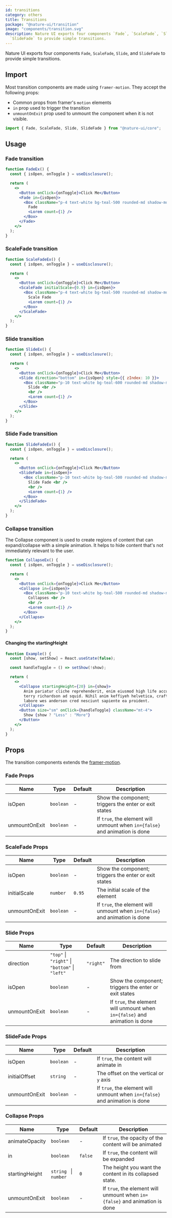 ```yaml
---
id: transitions
category: others
title: Transitions
package: "@nature-ui/transition"
image: "components/transition.svg"
description: Nature UI exports four components `Fade`, `ScaleFade`, `Slide`, and
  `SlideFade` to provide simple transitions.
---
```


Nature UI exports four components `Fade`, `ScaleFade`, `Slide`, and `SlideFade`
to provide simple transitions.

## Import

Most transition components are made using `framer-motion`. They accept the
following props:

- Common props from framer's `motion` elements
- `in` prop used to trigger the transition
- `unmountOnExit` prop used to unmount the component when it is not visible.

```js
import { Fade, ScaleFade, Slide, SlideFade } from "@nature-ui/core";
```

## Usage

### Fade transition

```jsx
function FadeEx() {
  const { isOpen, onToggle } = useDisclosure();

  return (
    <>
      <Button onClick={onToggle}>Click Me</Button>
      <Fade in={isOpen}>
        <Box className="p-4 text-white bg-teal-500 rounded-md shadow-md mt-4">
          Fade
          <Lorem count={1} />
        </Box>
      </Fade>
    </>
  );
}
```

### ScaleFade transition

```jsx
function ScaleFadeEx() {
  const { isOpen, onToggle } = useDisclosure();

  return (
    <>
      <Button onClick={onToggle}>Click Me</Button>
      <ScaleFade initialScale={0.9} in={isOpen}>
        <Box className="p-4 text-white bg-teal-500 rounded-md shadow-md mt-4">
          Scale Fade
          <Lorem count={1} />
        </Box>
      </ScaleFade>
    </>
  );
}
```

### Slide transition

```jsx
function SlideEx() {
  const { isOpen, onToggle } = useDisclosure();

  return (
    <>
      <Button onClick={onToggle}>Click Me</Button>
      <Slide direction="bottom" in={isOpen} style={{ zIndex: 10 }}>
        <Box className="p-10 text-white bg-teal-600 rounded-md shadow-md mt-4">
          Slide <br />
          <br />
          <Lorem count={1} />
        </Box>
      </Slide>
    </>
  );
}
```

### Slide Fade transition

```jsx
function SlideFadeEx() {
  const { isOpen, onToggle } = useDisclosure();

  return (
    <>
      <Button onClick={onToggle}>Click Me</Button>
      <SlideFade in={isOpen}>
        <Box className="p-10 text-white bg-teal-500 rounded-md shadow-md mt-4">
          Slide Fade <br />
          <br />
          <Lorem count={1} />
        </Box>
      </SlideFade>
    </>
  );
}
```

### Collapse transition

The Collapse component is used to create regions of content that can
expand/collapse with a simple animation. It helps to hide content that's not
immediately relevant to the user.

```jsx
function CollapseEx() {
  const { isOpen, onToggle } = useDisclosure();

  return (
    <>
      <Button onClick={onToggle}>Click Me</Button>
      <Collapse in={isOpen}>
        <Box className="p-10 text-white bg-teal-500 rounded-md shadow-md mt-4">
          Collapses <br />
          <br />
          <Lorem count={1} />
        </Box>
      </Collapse>
    </>
  );
}
```

#### Changing the startingHeight

```jsx
function Example() {
  const [show, setShow] = React.useState(false);

  const handleToggle = () => setShow(!show);

  return (
    <>
      <Collapse startingHeight={20} in={show}>
        Anim pariatur cliche reprehenderit, enim eiusmod high life accusamus
        terry richardson ad squid. Nihil anim keffiyeh helvetica, craft beer
        labore wes anderson cred nesciunt sapiente ea proident.
      </Collapse>
      <Button size="sm" onClick={handleToggle} className="mt-4">
        Show {show ? "Less" : "More"}
      </Button>
    </>
  );
}
```

## Props

The transition components extends the
[framer-motion](https://www.framer.com/api/motion/component/).

### Fade Props

| Name          | Type      | Default | Description                                                                 |
| ------------- | --------- | ------- | --------------------------------------------------------------------------- |
| isOpen        | `boolean` | -       | Show the component; triggers the enter or exit states                       |
| unmountOnExit | `boolean` | -       | If `true`, the element will unmount when `in={false}` and animation is done |

### ScaleFade Props

| Name          | Type      | Default | Description                                                                 |
| ------------- | --------- | ------- | --------------------------------------------------------------------------- |
| isOpen        | `boolean` | -       | Show the component; triggers the enter or exit states                       |
| initialScale  | `number`  | `0.95`  | The initial scale of the element                                            |
| unmountOnExit | `boolean` | -       | If `true`, the element will unmount when `in={false}` and animation is done |

### Slide Props

| Name          | Type                                           | Default   | Description                                                                 |
| ------------- | ---------------------------------------------- | --------- | --------------------------------------------------------------------------- |
| direction     | `"top"` \| `"right"` \| `"bottom"` \| `"left"` | `"right"` | The direction to slide from                                                 |
| isOpen        | `boolean`                                      | -         | Show the component; triggers the enter or exit states                       |
| unmountOnExit | `boolean`                                      | -         | If `true`, the element will unmount when `in={false}` and animation is done |

### SlideFade Props

| Name          | Type      | Default | Description                                                                 |
| ------------- | --------- | ------- | --------------------------------------------------------------------------- |
| isOpen        | `boolean` | -       | If `true`, the content will animate in                                      |
| initialOffset | `string`  | -       | The offset on the vertical or `y` axis                                      |
| unmountOnExit | `boolean` | -       | If `true`, the element will unmount when `in={false}` and animation is done |

### Collapse Props

| Name           | Type                   | Default | Description                                                                 |
| -------------- | ---------------------- | ------- | --------------------------------------------------------------------------- |
| animateOpacity | `boolean`              | -       | If `true`, the opacity of the content will be animated                      |
| in             | `boolean`              | `false` | If `true`, the content will be expanded                                     |
| startingHeight | `string ` \| ` number` | `0`     | The height you want the content in its collapsed state.                     |
| unmountOnExit  | `boolean`              | -       | If `true`, the element will unmount when `in={false}` and animation is done |
